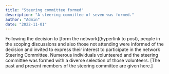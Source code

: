 ```yaml
---
title: "Steering committee formed"
description: "A steering committee of seven was formed."
author: "Admin"
date: "2022-11-01"
---
```


Following the decision to \[form the network\](hyperlink to post), people in the scoping discussions and also those not attending were informed of the decision and invited to express their interest to participate in the network Steering Committee. Numerous individuals volunteered and the steering committee was formed with a diverse selection of those volunteers. \[The past and present members of the steering committee are given here.\]
